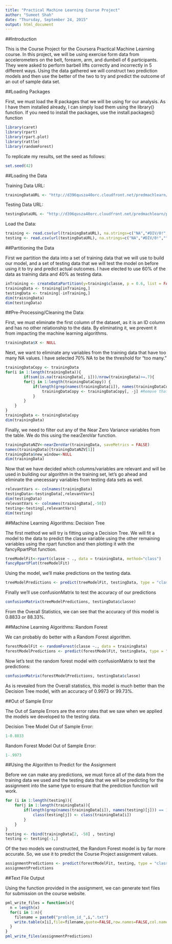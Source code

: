 ```yaml
---
title: "Practical Machine Learning Course Project"
author: "Sumeet Shah"
date: "Thursday, September 24, 2015"
output: html_document
---
```


##Introduction

This is the Course Project for the Coursera Practical Machine Learning course.  In this project, we will be using exercise form data from accelerometers on the belt, forearm, arm, and dumbell of 6 participants. They were asked to perform barbell lifts correctly and incorrectly in 5 different ways. Using the data gathered we will construct two prediction models and then use the better of the two to try and predict the outcome of an out of sample data set.

##Loading Packages

First, we must load the R packages that we will be using for our analysis. As I have them installed already, I can simply load them using the library() function. If you need to install the packages, use the install.packages() function
```r
library(caret)
library(rpart)
library(rpart.plot)
library(rattle)
library(randomForest)
```

To replicate my results, set the seed as follows:
```r
set.seed(42)
```

##Loading the Data

Training Data URL:
```r
trainingDataURL <- "http://d396qusza40orc.cloudfront.net/predmachlearn/pml-training.csv"
```

Testing Data URL:
```r
testingDataURL <- "http://d396qusza40orc.cloudfront.net/predmachlearn/pml-testing.csv"
```

Load the Data:
```r
training <- read.csv(url(trainingDataURL), na.strings=c("NA","#DIV/0!",""))
testing <- read.csv(url(testingDataURL), na.strings=c("NA","#DIV/0!",""))
```

##Partitioning the Data

First we partition the data into a set of training data that we will use to build our model, and a set of testing data that we will test the model on before using it to try and predict actual outcomes.  I have elected to use 60% of the data as training data and 40% as testing data.
```r
inTraining <- createDataPartition(y=training$classe, p = 0.6, list = FALSE)
trainingData <- training[inTraining,]
testingData <- training[-inTraining,]
dim(trainingData)
dim(testingData)
```

##Pre-Processing/Cleaning the Data:

First, we must eliminate the first column of the dataset, as it is an ID column and has no other relationship to the data.  By eliminating it, we prevent it from impacting the machine learning algorithms.
```r
trainingData$X <- NULL
```

Next, we want to eliminate any variables from the training data that have too many NA values. I have selected 70% NA to be the threshold for "too many."
```r
trainingDataCopy <- trainingData
for(i in 1:length(trainingData)){
        if(sum(is.na(trainingData[, i]))/nrow(trainingData)>=.7){
        for(j in 1:length(trainingDataCopy)) {
            if(length(grep(names(trainingData[i]), names(trainingDataCopy)[j]))==1){
                trainingDataCopy <- trainingDataCopy[, -j] #Remove that column
            }   
        } 
    }
}
trainingData <- trainingDataCopy
dim(trainingData)
```

Finally, we need to filter out any of the Near Zero Variance variables from the table. We do this using the nearZeroVar function.
```r
trainingDataNZV<-nearZeroVar(trainingData, saveMetrics = FALSE)
names(trainingData)[trainingDataNZV[1]]
trainingData$new_window<-NULL
dim(trainingData)
```

Now that we have decided which columns/variables are relevant and will be used in building our algorithm in the training set, let's go ahead and eliminate the unecessary variables from testing data sets as well.
```r
relevantVars <- colnames(trainingData)
testingData<-testingData[,relevantVars]
dim(testingData)
relevantVars <- colnames(trainingData[,-58])
testing<-testing[,relevantVars]
dim(testing)
```

##Machine Learning Algorithms: Decision Tree

The first method we will try is fitting using a Decision Tree.  We will fit a model to the data to predict the classe variable using the other remaining variables using the rpart function and then plotting it with the fancyRpartPlot function.
```r
treeModelFit<-rpart(classe ~ ., data = trainingData, method="class")
fancyRpartPlot(treeModelFit)
```

Using the model, we'll make predictions on the testing data.
```r
treeModelPredictions <- predict(treeModelFit, testingData, type = "class")
```

Finally we'll use confusionMatrix to test the accuracy of our predictions
```r
confusionMatrix(treeModelPredictions, testingData$classe)
```

From the Overall Statistics, we can see that the accuracy of this model is 0.8833 or 88.33%.

##Machine Learning Algorithms: Random Forest

We can probably do better with a Random Forest algorithm.
```r
forestModelFit <- randomForest(classe ~., data = trainingData)
forestModelPredictions <- predict(forestModelFit, testingData, type = "class")
```

Now let's test the random forest model with confusionMatrix to test the predictions:
```r
confusionMatrix(forestModelPredictions, testingData$classe)
```

As is revealed from the Overall statistics, this model is much better than the Decision Tree model, with an accuracy of 0.9973 or 99.73%.

##Out of Sample Error

The Out of Sample Errors are the error rates that we saw when we applied the models we developed to the testing data.

Decision Tree Model Out of Sample Error:
```r
1-0.8833
```

Random Forest Model Out of Sample Error:
```r
1-.9973
```

##Using the Algorithm to Predict for the Assignment

Before we can make any predictions, we must force all of the data from the training data we used and the testing data that we will be predicting for the assignment into the same type to ensure that the prediction function will work.
```r
for (i in 1:length(testing)){
    for(j in 1:length(trainingData)){
        if(length(grep(names(trainingData[i]), names(testing)[j])) == 1){
            class(testing[j]) <- class(trainingData[i])
        }      
    }      
}
testing <- rbind(trainingData[2, -58] , testing)
testing <- testing[-1,]
```

Of the two models we constructed, the Random Forest model is by far more accurate. So, we use it to predict the Course Project assignment values.

```r
assignmentPredictions <- predict(forestModelFit, testing, type = "class")
assignmentPredictions
```

##Text File Output

Using the function provided in the assignment, we can generate text files for submission on the course website.

```r
pml_write_files = function(x){
  n = length(x)
  for(i in 1:n){
    filename = paste0("problem_id_",i,".txt")
    write.table(x[i],file=filename,quote=FALSE,row.names=FALSE,col.names=FALSE)
  }
}
pml_write_files(assignmentPredictions)
```